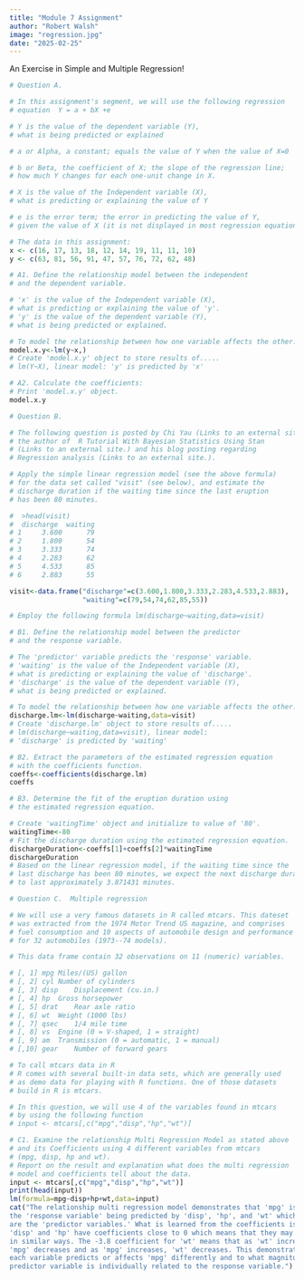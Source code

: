 ```yaml
---
title: "Module 7 Assignment"
author: "Robert Walsh"
image: "regression.jpg"
date: "2025-02-25"
---
```


An Exercise in Simple and Multiple Regression!

```r
# Question A.

# In this assignment's segment, we will use the following regression
# equation  Y = a + bX +e

# Y is the value of the dependent variable (Y),
# what is being predicted or explained

# a or Alpha, a constant; equals the value of Y when the value of X=0

# b or Beta, the coefficient of X; the slope of the regression line;
# how much Y changes for each one-unit change in X.

# X is the value of the Independent variable (X),
# what is predicting or explaining the value of Y

# e is the error term; the error in predicting the value of Y,
# given the value of X (it is not displayed in most regression equations).

# The data in this assignment:
x <- c(16, 17, 13, 18, 12, 14, 19, 11, 11, 10)
y <- c(63, 81, 56, 91, 47, 57, 76, 72, 62, 48)

# A1. Define the relationship model between the independent
# and the dependent variable.

# 'x' is the value of the Independent variable (X),
# what is predicting or explaining the value of 'y'.
# 'y' is the value of the dependent variable (Y),
# what is being predicted or explained.

# To model the relationship between how one variable affects the other:
model.x.y<-lm(y~x,)
# Create 'model.x.y' object to store results of.....
# lm(Y~X), linear model: 'y' is predicted by 'x'

# A2. Calculate the coefficients:
# Print 'model.x.y' object.
model.x.y

# Question B.

# The following question is posted by Chi Yau (Links to an external site.)
# the author of  R Tutorial With Bayesian Statistics Using Stan
# (Links to an external site.) and his blog posting regarding
# Regression analysis (Links to an external site.).

# Apply the simple linear regression model (see the above formula)
# for the data set called "visit" (see below), and estimate the
# discharge duration if the waiting time since the last eruption
# has been 80 minutes.

#  >head(visit) 
#  discharge  waiting 
# 1     3.600      79 
# 2     1.800      54 
# 3     3.333      74 
# 4     2.283      62 
# 5     4.533      85 
# 6     2.883      55

visit<-data.frame("discharge"=c(3.600,1.800,3.333,2.283,4.533,2.883),
                  "waiting"=c(79,54,74,62,85,55))

# Employ the following formula lm(discharge~waiting,data=visit)

# B1. Define the relationship model between the predictor
# and the response variable.

# The 'predictor' variable predicts the 'response' variable.
# 'waiting' is the value of the Independent variable (X),
# what is predicting or explaining the value of 'discharge'.
# 'discharge' is the value of the dependent variable (Y),
# what is being predicted or explained.

# To model the relationship between how one variable affects the other:
discharge.lm<-lm(discharge~waiting,data=visit)
# Create 'discharge.lm' object to store results of.....
# lm(discharge~waiting,data=visit), linear model:
# 'discharge' is predicted by 'waiting'

# B2. Extract the parameters of the estimated regression equation
# with the coefficients function.
coeffs<-coefficients(discharge.lm)
coeffs

# B3. Determine the fit of the eruption duration using
# the estimated regression equation.

# Create 'waitingTime' object and initialize to value of '80'.
waitingTime<-80
# Fit the discharge duration using the estimated regression equation.
dischargeDuration<-coeffs[1]+coeffs[2]*waitingTime
dischargeDuration
# Based on the linear regression model, if the waiting time since the
# last discharge has been 80 minutes, we expect the next discharge duration
# to last approximately 3.871431 minutes.

# Question C.  Multiple regression

# We will use a very famous datasets in R called mtcars. This dateset
# was extracted from the 1974 Motor Trend US magazine, and comprises
# fuel consumption and 10 aspects of automobile design and performance
# for 32 automobiles (1973--74 models).

# This data frame contain 32 observations on 11 (numeric) variables.

# [, 1]	mpg	Miles/(US) gallon
# [, 2]	cyl	Number of cylinders
# [, 3]	disp	Displacement (cu.in.)
# [, 4]	hp	Gross horsepower
# [, 5]	drat	Rear axle ratio
# [, 6]	wt	Weight (1000 lbs)
# [, 7]	qsec	1/4 mile time
# [, 8]	vs	Engine (0 = V-shaped, 1 = straight)
# [, 9]	am	Transmission (0 = automatic, 1 = manual)
# [,10]	gear	Number of forward gears

# To call mtcars data in R
# R comes with several built-in data sets, which are generally used
# as demo data for playing with R functions. One of those datasets
# build in R is mtcars.

# In this question, we will use 4 of the variables found in mtcars
# by using the following function
# input <- mtcars[,c("mpg","disp","hp","wt")]

# C1. Examine the relationship Multi Regression Model as stated above
# and its Coefficients using 4 different variables from mtcars
# (mpg, disp, hp and wt).
# Report on the result and explanation what does the multi regression
# model and coefficients tell about the data.
input <- mtcars[,c("mpg","disp","hp","wt")]
print(head(input))
lm(formula=mpg~disp+hp+wt,data=input)
cat("The relationship multi regression model demonstrates that 'mpg' is 
the 'response variable' being predicted by 'disp', 'hp', and 'wt' which
are the 'predictor variables.' What is learned from the coefficients is that
'disp' and 'hp' have coefficients close to 0 which means that they may relate
in similar ways. The -3.8 coefficient for 'wt' means that as 'wt' increases,
'mpg' decreases and as 'mpg' increases, 'wt' decreases. This demonstrates how
each variable predicts or affects 'mpg' differently and to what magnitude. Each
predictor variable is individually related to the response variable.")













```

